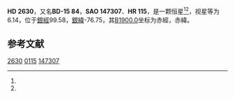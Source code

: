 {{Starbox begin
| name = HD 2630
}}
{{Starbox observe
| epoch = [[J2000.0|J2000.0]]
| constell = {{星座名待查}}<ref name=SIMBAD>{{cite web
 | url=http://simbad.u-strasbg.fr/simbad/sim-id?Ident=HR+115
 | title=Pulsating variable Star
 | publisher=Centre de Données astronomiques de Strasbourg
 | work=SIMBAD
 | accessdate=2012-07-13
 | archive-date=2016-03-17
 | archive-url=https://web.archive.org/web/20160317093211/http://simbad.u-strasbg.fr/simbad/sim-id?Ident=HR+115
 | dead-url=no
 }}</ref><ref name=DATA>{{cite web
 | url=http://vizier.u-strasbg.fr/viz-bin/VizieR-5?-out.add=.&-source=5050&-corr=PK=HR&-out.max=9999&HR=115
 | title=VizieR Detailed Page
 | accessdate=2012-07-13
 | archive-date=2016-03-05
 | archive-url=https://web.archive.org/web/20160305020604/http://vizier.u-strasbg.fr/viz-bin/VizieR-5?-out.add=.&-source=5050&-corr=PK=HR&-out.max=9999&HR=115
 | dead-url=no
 }}</ref>
| 星官 = 
| ra = {{RA|0|29|51.9}}<ref name=SIMBAD /><ref name=DATA />
| dec = {{DEC|-14|51|51}}<ref name=SIMBAD /><ref name=DATA />
| appmag_v = 6.14<ref name=SIMBAD /><ref name=DATA />
}}
{{Starbox character
| class = F2III<ref name=SIMBAD /><ref name=DATA />
| b-v = 0.37<ref name=SIMBAD /><ref name=DATA />
| u-b = <ref name=SIMBAD /><ref name=DATA />
| r-i = <ref name=SIMBAD /><ref name=DATA />
| variable = 
}}
{{Starbox astrometry
| radial_v = 
| prop_mo_ra = 3
| parallax = 
| p_error = 
}}
{{Starbox catalog
| names =BD-15 84，[[SAO星表|SAO]] 147307，[[HD星表|HD]] 2630，[[HR星表|HR]] 115}}
{{Starbox reference |Simbad=HR+115}}
{{Starbox end}}

'''HD 2630'''，又名'''BD-15 84'''，'''SAO 147307'''、'''HR 115'''，是一颗恒星<ref name=SIMBAD /><ref name=DATA />，视星等为6.14，位于[[銀道座標系|銀經]]99.58，[[銀道座標系|銀緯]]-76.75，其[[B1900.0|B1900.0]]坐标为赤經{{RA|0|24|47.8}}，赤緯{{DEC|-15|-76.75|58}}。

== 参考文献 ==
{{reflist}}

{{star-stub}}

[[Category:HD和HDE天體|2630]]
[[Category:HR天體|0115]]
[[Category:SAO天體|147307]]